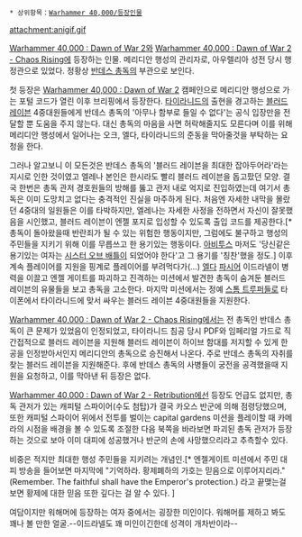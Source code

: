 {{{+1 '''Elena Derosa'''}}}

 * 상위항목：[[Warhammer 40,000/등장인물]]

attachment:anigif.gif

[[Warhammer 40,000 : Dawn of War 2]]와 [[Warhammer 40,000 : Dawn of War 2 - Chaos Rising]]에 등장하는 인물. 메리디안 행성의 관리자로, 아우렐리아 성전 당시 행정관으로 있었다. 정황상 [[반데스 총독]]의 부관으로 보인다.

첫 등장은 [[Warhammer 40,000 : Dawn of War 2]] 캠페인으로 메리디안 행성으로 가는 포털 코드가 열린 이후 브리핑에서 등장한다. [[타이라니드]]의 출현을 경고하는 [[블러드 레이븐]] 4중대원들에게 반데스 총독의 '아무나 함부로 들일 수 없다'는 공식 입장만을 전달할 뿐 도움을 주지 않는다. 대신 총독의 마음을 사면 허락해줄지도 모른다며 이를 위해 메리디안 행성에서 일어나는 오크, 엘다, 타이라니드의 준동을 막아줄것을 부탁하는 요청을 한다.

그러나 알고보니 이 모든것은 반데스 총독의 '블러드 레이븐을 최대한 잡아두어라'라는 지시로 인한 것이였고 엘레나 본인은 한시라도 빨리 블러드 레이븐을 돕고팠던 모양. 결국 한번은 총독 관저 경호원들의 방해를 뚫고 관저 내로 억지로 진입하였는데 여기서 총독은 이미 도망치고 없다는 충격적인 진실을 마주하게 된다. 처음엔 자세한 내막을 몰랐던 4중대의 일원들은 이를 타박하지만, 엘레나는 자세한 사정을 전하면서 자신이 잘못했음을 시인했고, 블러드 레이븐이 엔젤 포지로 입성할 수 있도록 출입 코드를 제공한다.[* 총독이 돌아왔을때 반란죄가 될 수 있는 위험한 행동이지만, 그럼에도 불구하고 행성의 주민들을 지키기 위해 이를 무릅쓰고 한 용기있는 행동이다. [[아비투스]] 마저도 '당신같은 용기있는 여자는 [[시스터 오브 배틀]]이 되었어야 한다'고 그 용기를 '칭찬'했을 정도.] 이후 계속 플레이어를 지원을 핑계로 플레이어를 부려먹다가(...) [[엘다]] [[파시어]] 이드라넬이 병력을 이끌고 엔젤 게이트를 파괴하고 진격하는 미션에서 발견한 총독이 숨겨둔 블러드 레이븐의 유물들을 보고 총독을 고소한다. 마지막 미션에서는 정예 [[스톰 트루퍼]]들로 타이폰에서 타이라니드에 맞서 싸우는 블러드 레이븐 4중대원들을 지원한다.

[[Warhammer 40,000 : Dawn of War 2 - Chaos Rising]]에서는 전 총독인 반데스 총독이 큰 문제가 있었음이 인정되었고, 타이라니드 침공 당시 PDF와 임페리얼 가드로 직간접적으로 블러드 레이븐을 지원해 블러드 레이븐이 하이브 함대를 저지할 수 있게 한 공을 인정받아서인지 메리디안의 총독으로 승진해서 나온다. 주로 반데스 총독의 자취를 찾는 블러드 레이븐을 지원해준다. 후에 반데스 총독의 사병들이 궁전을 공격했을때 지원을 요청하고, 이를 막아낸 뒤 등장은 없다.

[[Warhammer 40,000 : Dawn of War 2 - Retribution]]에선 등장도 언급도 없지만, 총독 관저가 있는 캐피털 스파이어(수도 첨탑)가 결국 카오스 반군에 의해 점령당했으며, 또한 캐피털 스파이어 위에서 전투를 벌이는 capital gardens 미션을 플레이할 때 카메라의 시점을 배경을 볼 수 있도록 조절한 다음 북쪽을 바라보면 파괴된 총독 관저가 등장하는 것으로 보아 이미 대피에 성공했거나 반군의 손에 사망했으리라고 추측할수 있다.

비중은 적지만 최대한 행성 주민들을 지키려는 개념인.[* 엔젤게이트 미션에서 주민 대피 방송을 들어보면 마지막에 "기억하라. 황제폐하의 가호는 믿음으로 이루어지리라."(Remember. The faithful shall have the Emperor's protection.) 라고 끝맺는걸 보면 황제에 대한 믿음 또한 깊다는 걸 알 수 있다. ]

여담이지만 워해머에 등장하는 여자 중에서는 굉장한 미인이다. 워해머를 제하고 봐도 꽤나 볼 만한 얼굴.--이드라넬도 꽤 미인이긴한데 성격이 개차반이라--
